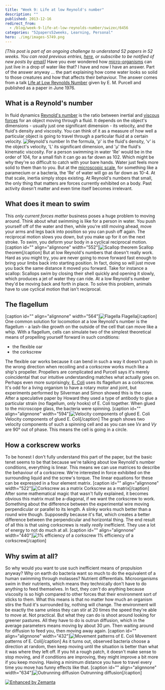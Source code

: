 ```yaml
---
title: "Week 9: Life at low Reynold's number"
description: ""
published: 2013-12-16
redirect_from:
  - /blog/week-9-life-at-low-reynolds-number/swizec/6456
categories: "52papers52weeks, Learning, Personal"
hero: ./img/images-5749.png
---
```


_\[This post is part of an ongoing challenge to understand 52 papers in 52 weeks. You can read previous entries, [here](http://swizec.com/blog/category/52-papers-in-52-weeks), or subscribe to be notified of new posts by [email](http://swiz.ec/52papers-list)]_ Have you ever wondered how [micro-organisms](http://en.wikipedia.org/wiki/Microorganism "Microorganism") can just live in a drop of water like that? I have and now I have an answer. Part of the answer anyway ... the part explaining how come water looks so solid to those creatures and how that affects their behaviour. The answer comes from a talk [Life at Low Reynolds Number](http://jila.colorado.edu/perkinsgroup/Purcell_life_at_low_reynolds_number.pdf) given by E. M. Purcell and published as a paper in June 1976.

## What is a Reynold's number

In fluid dynamics [Reynold's number](http://en.wikipedia.org/wiki/Reynold%27s_number) is the ratio between inertial and [viscous forces](http://en.wikipedia.org/wiki/Viscosity "Viscosity") for an object moving through a fluid. It depends on the object's dimensions - usually just one significant dimension - its velocity, and the fluid's density and viscosity. You can think of it as a measure of how well a particular object is going to travel through a particular fluid at a certain velocity. ![Reynold's number](./img/images-5749.png) In the formula, 'ρ' is the fluid's density, 'v' is the object's velocity, 'L' its significant dimension, and 'μ' the fluid's kinematic viscosity. For a person swimming in water 'Re' would be in the order of 104, for a small fish it can go as far down as 102. Which might be why they're so difficult to catch with your bare hands. Water just feels more solid to them than to you. But at the [microscopic scale](http://en.wikipedia.org/wiki/Microscopic_scale "Microscopic scale"), for something like a paramecium or a bacteria, the 'Re' of water will go as far down as 10-4. At that scale, inertia simply stops existing. At Reynold's numbers that small, the only thing that matters are forces currently exhibited on a body. Past activity doesn't matter and even time itself becomes irrelevant.

## What does it mean to swim

This _only current forces matter_ business poses a huge problem to moving around. Think about what swimming is like for a person in water. You push yourself off of the water and then, while you're still moving ahead, move your arms and legs back into position so you can push off again. The reciprocal motion slows you down, but you make up for it on the next stroke. To swim, you deform your body in a cyclical reciprocal motion. \[caption id="" align="alignnone" width="552"]![Scallop theorem](./img/images-5750.png "Scallop theorem") Scallop theorem\[/caption] But at low Reynold's numbers that doesn't really work. Hard as you might try, you are never going to move forward fast enough to bring your limbs back into starting position. In fact, doing so will just move you back the same distance it moved you forward. Take for instance a scallop: Scallops swim by closing their shell quickly and opening it slowly, which produces a jet of water they can ride. At a low Reynold's number they'd be moving back and forth in place. To solve this problem, animals have to use cyclical motion that isn't reciprocal.

## The flagellum

\[caption id="" align="alignnone" width="564"]![Flagella](./img/images-5755.png "Flagella") Flagella\[/caption] One common solution for locomotion at a low Reynold's number is the flagellum - a lash-like growth on the outside of the cell that can move like a whip. With a flagellum, cells can simulate two of the simplest theoretical means of propelling yourself forward in such conditions:

- the flexible oar
- the corkscrew

The flexible oar works because it can bend in such a way it doesn't push in the wrong direction when recoiling and a corkscrew works much like a ship's propeller. Propellers are complicated and Purcell says it's merely coincidental that our intuitive understanding matches what actually goes on. Perhaps even more surprisingly, [E. Coli](http://en.wikipedia.org/wiki/Escherichia_coli "Escherichia coli") uses its flagellum as a corkscrew. It's odd for a living organism to have a rotary motor and joint, but experiments performed by Silverman and Simon showed this is the case. After a speculative paper by Howard they used a type of antibody to glue a particular strain (no flagellum, only hooks) of E. Coli together. When glued to the microscope glass, the bacteria were spinning. \[caption id="" align="alignnone" width="594"]![Velocity components of glued E. Coli](./img/images-5781.png "Velocity components of glued E. Coli") Velocity components of glued E. Coli\[/caption] The graph shows two velocity components of such a spinning cell and as you can see _Vx_ and _Vy_ are 90° out of phase. This means the cell is going in a circle.

## How a corkscrew works

To be honest I don't fully understand this part of the paper, but the basic tenet seems to be that because we're talking about low Reynold's number conditions, everything is linear. This means we can use matrices to describe the behaviour of a corkscrew. We're interested in force exhibited on the surrounding liquid and the screw's torque. The linear equations for these can be expressed in a four element matrix. \[caption id="" align="alignnone" width="522"]![Corkscrew as a matrix](./img/images-5782.png "Corkscrew as a matrix") Corkscrew as a matrix\[/caption] After some mathematical magic that wasn't fully explained, it becomes obvious this matrix must be a-diagonal, if we want the corkscrew to work. Something about the difference between the experimental wire moving perpendicular or parallel to its length. A slinky works much better than a round wire though. Supposedly because it's flat, which creates a better difference between the perpendicular and horizontal thing. The end result of all this is that using corkscrews is really _really_ inefficient. They use a lot of energy to not do much at all. \[caption id="" align="alignnone" width="440"]![1% efficiency of a corkscrew](./img/images-5783.png "1% efficiency of a corkscrew") 1% efficiency of a corkscrew\[/caption]

## Why swim at all?

So why would you want to use such inefficient means of propulsion anyway? Why on earth do bacteria want so much to do the equivalent of a human swimming through molasses? Nutrient differentials. Microorganisms swim in their nutrients, which means they technically don't have to do anything to feed themselves. In fact, they _can't_ do anything because viscosity is so high compared to other forces that their environment sort of sticks to them. What this means is that no matter how much an organism stirs the fluid it's surrounded by, nothing will change. The environment will be exactly the same unless they can stir at 20 times the speed they're able to move at. Not practical. But what they can do is shoot around looking for greener pastures. All they have to do is outrun diffusion, which in the average parameters means moving by about 30 μm. Then waiting around for diffusion to feed you, then moving away again. \[caption id="" align="alignnone" width="432"]![Movement patterns of E. Coli](./img/images-5786.png "Movement patterns of E. Coli") Movement patterns of E. Coli\[/caption] As it turns out, observed bacteria choose a direction at random, then keep moving until the situation is better than what it was where they left off. If you hit a rough patch, it doesn't make sense to stop moving, and if conditions are improving, they might improve a bit more if you keep moving. Having a minimum distance you have to travel every time you move has funny effects like that. \[caption id="" align="alignnone" width="634"]![Outrunning diffusion](./img/images-5787.png "Outrunning diffusion") Outrunning diffusion\[/caption]

[![Enhanced by Zemanta](http://img.zemanta.com/zemified_e.png?x-id=d304cead-e01d-477e-be17-965830b4e680)](http://www.zemanta.com/?px "Enhanced by Zemanta")

